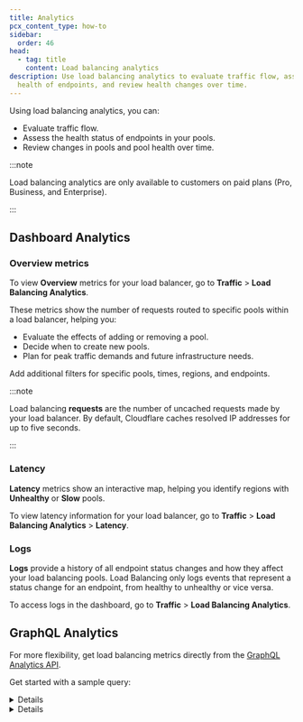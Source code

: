 ```yaml
---
title: Analytics
pcx_content_type: how-to
sidebar:
  order: 46
head:
  - tag: title
    content: Load balancing analytics
description: Use load balancing analytics to evaluate traffic flow, assess the
  health of endpoints, and review health changes over time.
---
```



Using load balancing analytics, you can:

- Evaluate traffic flow.
- Assess the health status of endpoints in your pools.
- Review changes in pools and pool health over time.

:::note

Load balancing analytics are only available to customers on paid plans (Pro, Business, and Enterprise).

:::

## Dashboard Analytics

### Overview metrics

To view **Overview** metrics for your load balancer, go to **Traffic** > **Load Balancing Analytics**.

These metrics show the number of requests routed to specific pools within a load balancer, helping you:

- Evaluate the effects of adding or removing a pool.
- Decide when to create new pools.
- Plan for peak traffic demands and future infrastructure needs.

Add additional filters for specific pools, times, regions, and endpoints.

:::note

Load balancing <strong>requests</strong> are the number of uncached requests made by your load balancer. By default, Cloudflare caches resolved IP addresses for up to five seconds.

:::

### Latency

**Latency** metrics show an interactive map, helping you identify regions with **Unhealthy** or **Slow** pools.

To view latency information for your load balancer, go to **Traffic** > **Load Balancing Analytics** > **Latency**.

### Logs

**Logs** provide a history of all endpoint status changes and how they affect your load balancing pools. Load Balancing only logs events that represent a status change for an endpoint, from healthy to unhealthy or vice versa.

To access logs in the dashboard, go to **Traffic** > **Load Balancing Analytics**.

## GraphQL Analytics

For more flexibility, get load balancing metrics directly from the [GraphQL Analytics API](/analytics/graphql-api/).

Get started with a sample query:

<Details header="Requests per pool">

This query shows the number of requests each pool receives from each location in Cloudflare's global network.

```graphql graphql-api-explorer title="Query"
query RequestsPerPool($zoneTag: string, $start: Time, $end: Time) {
	viewer {
		zones(filter: { zoneTag: $zoneTag }) {
			loadBalancingRequestsAdaptiveGroups(
				limit: 100
				filter: {
					datetime_geq: $start
					datetime_leq: $end
					lbName: "lb.example.com"
				}
				orderBy: [datetimeFifteenMinutes_DESC]
			) {
				count
				dimensions {
					datetimeFifteenMinutes
					coloCode
					selectedPoolName
				}
			}
		}
	}
}
```

```json title="Response (truncated)"
{
    "data": {
        "viewer": {
            "zones": [
                {
                    "loadBalancingRequestsAdaptiveGroups": [
                        {
                            "count": 4,
                            "dimensions": {
                                "coloCode": "IAD",
                                "datetimeFifteenMinutes": "2021-06-26T00:45:00Z",
                                "selectedPoolName": "us-east"
                            }
                        },
                        ...
                    ]
                }
            ]
        }
    }
}
```

</Details>

<Details header="Requests per data center">

This query shows the weighted, round-trip time (RTT) measurement (`avgRttMs`) for monitor requests from a specific data center (for example, Singapore or `SIN`) to each pool in a specific load balancer.

:::caution

Note that `avgRttMs` refers to the round-trip time that is measured by the monitors and used in steering decisions. `avgRttMs` is different from the raw RTT for individual requests that reach the Cloudflare network.
:::

```graphql graphql-api-explorer title="Query"
query RequestsPerDataCenter($zoneTag: string, $start: Time, $end: Time) {
	viewer {
		zones(filter: { zoneTag: $zoneTag }) {
			loadBalancingRequestsAdaptive(
				limit: 100
				filter: {
					datetime_geq: $start
					datetime_leq: $end
					lbName: "lb.example.com"
					coloCode: "SIN"
				}
				orderBy: [datetime_DESC]
			) {
				selectedPoolName
				pools {
					poolName
					healthy
					healthCheckEnabled
					avgRttMs
				}
			}
		}
	}
}
```

```json title="Response (truncated)"
{
    "data": {
        "viewer": {
            "zones": [
                {
                    "loadBalancingRequestsAdaptive": [
                        {
                            "pools": [
                                {
                                    "avgRttMs": 67,
                                    "healthCheckEnabled": 1,
                                    "healthy": 1,
                                    "poolName": "asia-ne"
                                },
                                {
                                    "avgRttMs": 156,
                                    "healthCheckEnabled": 1,
                                    "healthy": 1,
                                    "poolName": "us-east_and_asia-ne"
                                },
                                {
                                    "avgRttMs": 237,
                                    "healthCheckEnabled": 1,
                                    "healthy": 1,
                                    "poolName": "us-east"
                                },
                            ],
                            "selectedPoolName": "asia-ne"
                        },
                    ...
                    ]
                }
            ]
        }
    }
}
```

</Details>

